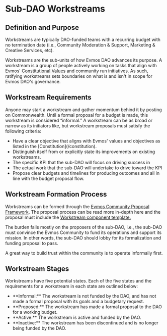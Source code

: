 # Sub-DAO Workstreams

## Definition and Purpose

Workstreams are typically DAO-funded teams with a recurring budget with no termination date (i.e., Community Moderation & Support, Marketing & Creative Services, etc).

Workstreams are the sub-units of how Evmos DAO advances its purpose. A workstream is a group of people actively working on tasks that align with Evmos' [Constitutional Values](/constitution#3-guiding-principles-and-values) and community run initiatives. As such, ratifying workstreams sets boundaries on what is and isn't in scope for Evmos DAO's governance.

## Workstream Requirements

Anyone may start a workstream and gather momentum behind it by posting on Commonwealth. Until a formal proposal for a budget is made, this workstream is considered “informal.” A workstream can be as broad or narrow as its initiators like, but workstream proposals must satisfy the following criteria:

<ul>
    <li>Have a clear objective that aligns with Evmos' values and objectives as listed in the [Constitution](/constitution).</li>
    <li>Distinguish itself from or explicitly state its improvements on existing workstreams.</li>
    <li>The specific KPI that the sub-DAO will focus on driving success in</li>
    <li>The actual work that the sub-DAO will undertake to drive toward the KPI</li>
    <li>Propose clear budgets and timelines for producing outcomes and all in line with the budget proposal flow.</li>
</ul>

## Workstream Formation Process

Workstreams can be formed through the [Evmos Community Proposal Framework](/governance/proposals). The proposal process can be read more in-depth here and the proposal must include the [Workstream component template.](/governance/proposals/templates#d-workstreams--special-initiatives)

The burden falls mostly on the proposers of the sub-DAO, i.e., the sub-DAO must convince the Evmos Community to fund its operations and support its mission. In other words, the sub-DAO should lobby for its formalization and funding proposal to pass.

A great way to build trust within the community is to operate informally first.

## Workstream Stages

Workstreams have five potential states. Each of the five states and the requirements for a workstream in each state are outlined below:

<ul>
    <li>**Informal:** The workstream is not funded by the DAO, and has not made a formal proposal with its goals and a budgetary request.</li>
    <li>**Proposed:** The workstream has made a formal proposal to the DAO for a working budget.</li>
    <li>**Active:** The workstream is active and funded by the DAO. </li>
    <li>**Inactive:** The workstream has been discontinued and is no longer being funded by the DAO.</li>
</ul>

